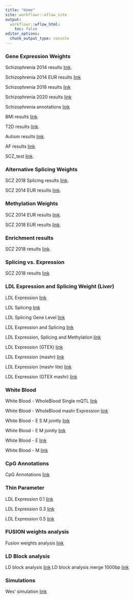 ```yaml
---
title: "Home"
site: workflowr::wflow_site
output:
  workflowr::wflow_html:
    toc: false
editor_options:
  chunk_output_type: console
---
```


### Gene Expression Weights

Schizophrenia 2014 results [link](SCZ_results.html).

Schizophrenia 2014 EUR results [link](SCZ_2014_EUR_results.html)

Schizophrenia 2018 results [link](SCZ_2018_results.html)

Schizophrenia 2020 results [link](SCZ_2020_results.html)

Schizophrenia annotations [link](SCZ_Annotation_Analysis.html)

BMI results [link](BMI_results.html).

T2D results [link](T2D_results.html).

Autism results [link](Autism_results.html).

AF results [link](AF_results.html).

SCZ_test [link](SCZ_test.html).

### Alternative Splicing Weights

SCZ 2018 Splicing results [link](SCZ_2018_S_results.html).

SCZ 2014 EUR results [link](SCZ_2014_EUR_S_results.html).

### Methylation Weights

SCZ 2014 EUR results [link](SCZ_2014_EUR_ME.html).

SCZ 2018 EUR results [link](SCZ_2018_ME.html).

### Enrichment results

SCZ 2018 results [link](Enrichment_results.html).


### Splicing vs. Expression

SCZ 2018 results [link](SCZ_E_S_Analysis.html)

### LDL Expression and Splicing Weight (Liver)

LDL Expression [link](LDL_Liver.html)

LDL Splicing [link](LDL_Liver_S.html)

LDL Splicing Gene Level [link](LDL_Liver_S_gene_level.html)

LDL Expression and Splicing [link](LDL_Liver_E_S.html)

LDL Expression, Splicing and Methylation [link](LDL_Liver_E_S_M.html)

LDL Expression (GTEX) [link](LDL_Liver_GTEX.html)

LDL Expression (mashr) [link](LDL_Liver_mashr.html)

LDL Expression (mashr lite) [link](LDL_Liver_mashr_lite.html)

LDL Expression (GTEX mashr) [link](LDL_Liver_GTEX_mashr.html)

### White Blood

White Blood - WholeBlood Single mQTL [link](WhiteBlood_WholeBlood_M.html)

White Blood - WholeBlood mashr Expression [link](WhiteBlood_WholeBlood_E.html)

White Blood - E S M jointly [link](WhiteBlood_WholeBlood_E_S_M.html)

White Blood - E M jointly [link](WhiteBlood_WholeBlood_E_M.html)

White Blood - E [link](WhiteBlood_WholeBlood_E.html)

White Blood - M [link](WhiteBlood_WholeBlood_M.html)

### CpG Annotations

CpG Annotations [link](CpG_analysis.html)

### Thin Parameter

LDL Expression 0.1 [link](LDL_Liver.html)

LDL Expression 0.3 [link](LDL_Liver_03.html)

LDL Expression 0.5 [link](LDL_Liver_05.html)


### FUSION weights analysis

Fusion weights analysis [link](fusion_weights_analysis.html)

### LD Block analysis

LD block analysis [link](LD_block_analysis.html)
LD block analysis merge 1000bp [link](LD_block_analysis_merge1000bp.html)


### Simulations

Wes' simulation [link](simulation_test.html)